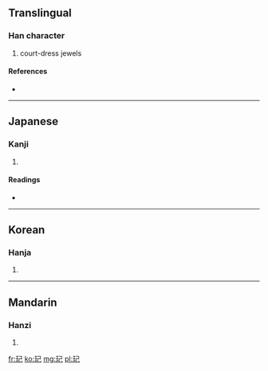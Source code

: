 ==Translingual==

===Han character===
{{Han char|rn=96|rad=玉|as=03|sn=7|four=|canj=一土尸山 (MGSU)}}

# court-dress jewels

====References====
* {{Han ref|kx=0727.251|dkj=20848|dj=1139.200|hdz=21102.150|uh=7398|ud=29592}}

----

==Japanese==

===Kanji===
{{ja-kanji|grade=|rs=玉03}}

# {{defn|lang=ja|sort=玉03}}

====Readings====
* {{ja-readings|on=[[き]] (ki)|kun=[[たま]] (tama)}}

----

==Korean==

===Hanja===
{{ko-hanja|hangeul=기|eumhun=|rv=gi|mr=ki|y=ki}}

# {{defn|lang=ko|sort=玉03}}

----

==Mandarin==

===Hanzi===
{{cmn-hanzi|pin=[[jǐ]] ([[ji3]])|wg=chi<sup>3</sup>}}

# {{defn|lang=cmn|sort=玉03}}

[[fr:玘]]
[[ko:玘]]
[[mg:玘]]
[[pl:玘]]